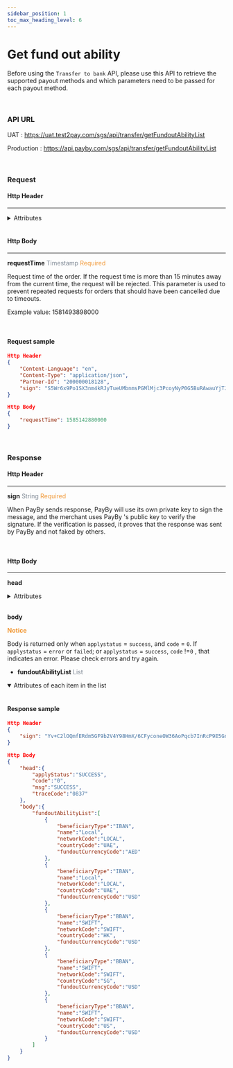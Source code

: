 ```yaml
---
sidebar_position: 1
toc_max_heading_level: 6
---
```



# Get fund out ability

Before using the `Transfer to bank` API, please use this API to retrieve the supported payout methods and which parameters need to be passed for each payout method.

<br/>

### API URL

UAT : https://uat.test2pay.com/sgs/api/transfer/getFundoutAbilityList

Production : https://api.payby.com/sgs/api/transfer/getFundoutAbilityList

<br/>

### Request

#### Http Header

---


<details>
  <summary>Attributes</summary>

  <RequestHeader/>
</details>

<br/>

#### Http Body

---

**requestTime** <font color = ' #7d8793'>Timestamp</font> <font color = '#f19938'>Required</font>

Request time of the order. If the request time is more than 15 minutes away from the current time, the request will be rejected. This parameter is used to prevent repeated requests for orders that should have been cancelled due to timeouts.

Example value: 1581493898000

<br/>

#### Request sample

```json
Http Header
{
    "Content-Language": "en",
    "Content-Type": "application/json",
    "Partner-Id": "200000018128",
    "sign": "S5Wr6x9Po1SX3nm4kRJyTueUMbnmsPGMlMjc3PcoyNyP0G5BuRAwauYjTJLeto6Bu1+893zCGmj201mjrvcXP4v/uMzQxRav5PBMp9VuQ+3dOFGclQAwr8cFAKuBDHhGAAkw1iVpdC8ZZLGl/jRUv3PCiZh6VyOLnrK7ZIevB/TetQSzCmN1xDIQo8mpDYz7YY/jSzYBnD17ePvkr4qQOWNUh7FF2nd29lo9KOQl5tJVoqT/D+PVSlZeuGr+wxBYCAyGqbVXXSAGcwF1egF6ISLJ29jpHcX/LACXxF/uf5cdzbudwPB2X0wtRw9WnowY3RUq34sidoF4DIShXVFHAg=="
}

Http Body
{
    "requestTime": 1585142880000
}
```

<br/>

### Response

#### Http Header

---

**sign** <font color = ' #7d8793'>String</font> <font color = '#f19938'>Required</font>

When PayBy sends response, PayBy will use its own private key to sign the message, and the merchant uses PayBy 's public key to verify the signature. If the verification is passed, it proves that the response was sent by PayBy and not faked by others.

<br/>

#### Http Body

---

**head**

<details>
  <summary>Attributes</summary>
  <ResponseHead />
</details>
<br/>

**body**

**<font color = '#f19938'>Notice</font>**

Body is returned only when `applystatus` = `success`, and `code` = `0`.
If `applystatus` = `error` or `failed`; or `applystatus` = `success`, `code` !=`0` , that indicates an error. Please check errors and try again.

- **fundoutAbilityList** <font color = ' #7d8793'>List</font>

  
<details open={true}>
  <summary>Attributes of each item in the list</summary>
  <FundoutAbilityList />
</details>

<br/>

#### Response sample

```json
Http Header
{
    "sign": "Yv+C2lOQmfERdm5GF9b2V4Y98HmX/6CFyconeOW36AoPqcb7InRcP9E5GnvJLfMoCScuNP4FBdJ5tJpL0A7yPHUMfxARi05jFRSMG97JJazDbWTbRkNM1ZupmTubhUvxvRCgvJp1k0c5yrHph+F+++W5eYho92xnkNgd62BS27i0iDRGzGSmsaPpK7MFcdlvnbbnmDZZJ0LH6RhYiJLYKl+znllQx3jNfCRjV28o22FZ35Q43mZTsS4uAZWbZ/KfaqWoV3sN62Cjj8DSg3mD6GCGWSVbxLq58DUxAq+6GwJ7Gj0Dc9nMXP3gnFW7dodQ9AjL2iHnH6Zh1Pw2D5/ung=="
}

Http Body
{
    "head":{
        "applyStatus":"SUCCESS",
        "code":"0",
        "msg":"SUCCESS",
        "traceCode":"0837"
    },
    "body":{
        "fundoutAbilityList":[
            {
                "beneficiaryType":"IBAN",
                "name":"Local",
                "networkCode":"LOCAL",
                "countryCode":"UAE",
                "fundoutCurrencyCode":"AED"
            },
            {
                "beneficiaryType":"IBAN",
                "name":"Local",
                "networkCode":"LOCAL",
                "countryCode":"UAE",
                "fundoutCurrencyCode":"USD"
            },
            {
                "beneficiaryType":"BBAN",
                "name":"SWIFT",
                "networkCode":"SWIFT",
                "countryCode":"HK",
                "fundoutCurrencyCode":"USD"
            },
            {
                "beneficiaryType":"BBAN",
                "name":"SWIFT",
                "networkCode":"SWIFT",
                "countryCode":"SG",
                "fundoutCurrencyCode":"USD"
            },
            {
                "beneficiaryType":"BBAN",
                "name":"SWIFT",
                "networkCode":"SWIFT",
                "countryCode":"US",
                "fundoutCurrencyCode":"USD"
            }
        ]
    }
}
```
